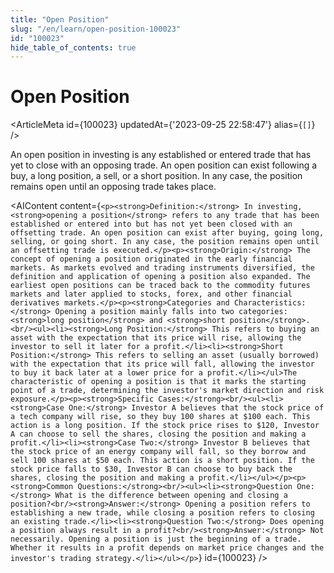 ```yaml
---
title: "Open Position"
slug: "/en/learn/open-position-100023"
id: "100023"
hide_table_of_contents: true
---
```



# Open Position

<ArticleMeta id={100023} updatedAt={'2023-09-25 22:58:47'} alias={`[]`} />
<div className='border-solid border-b border-t-0 my-4 border-[var(--ifm-color-gray-300)]' />

An open position in investing is any established or entered trade that has yet to close with an opposing trade. An open position can exist following a buy, a long position, a sell, or a short position. In any case, the position remains open until an opposing trade takes place.

<AIContent content={`<p><strong>Definition:</strong> In investing, <strong>opening a position</strong> refers to any trade that has been established or entered into but has not yet been closed with an offsetting trade. An open position can exist after buying, going long, selling, or going short. In any case, the position remains open until an offsetting trade is executed.</p><p><strong>Origin:</strong> The concept of opening a position originated in the early financial markets. As markets evolved and trading instruments diversified, the definition and application of opening a position also expanded. The earliest open positions can be traced back to the commodity futures markets and later applied to stocks, forex, and other financial derivatives markets.</p><p><strong>Categories and Characteristics:</strong> Opening a position mainly falls into two categories: <strong>long position</strong> and <strong>short position</strong>.<br/><ul><li><strong>Long Position:</strong> This refers to buying an asset with the expectation that its price will rise, allowing the investor to sell it later for a profit.</li><li><strong>Short Position:</strong> This refers to selling an asset (usually borrowed) with the expectation that its price will fall, allowing the investor to buy it back later at a lower price for a profit.</li></ul>The characteristic of opening a position is that it marks the starting point of a trade, determining the investor's market direction and risk exposure.</p><p><strong>Specific Cases:</strong><br/><ul><li><strong>Case One:</strong> Investor A believes that the stock price of a tech company will rise, so they buy 100 shares at $100 each. This action is a long position. If the stock price rises to $120, Investor A can choose to sell the shares, closing the position and making a profit.</li><li><strong>Case Two:</strong> Investor B believes that the stock price of an energy company will fall, so they borrow and sell 100 shares at $50 each. This action is a short position. If the stock price falls to $30, Investor B can choose to buy back the shares, closing the position and making a profit.</li></ul></p><p><strong>Common Questions:</strong><br/><ul><li><strong>Question One:</strong> What is the difference between opening and closing a position?<br/><strong>Answer:</strong> Opening a position refers to establishing a new trade, while closing a position refers to closing an existing trade.</li><li><strong>Question Two:</strong> Does opening a position always result in a profit?<br/><strong>Answer:</strong> Not necessarily. Opening a position is just the beginning of a trade. Whether it results in a profit depends on market price changes and the investor's trading strategy.</li></ul></p>`} id={100023} />
